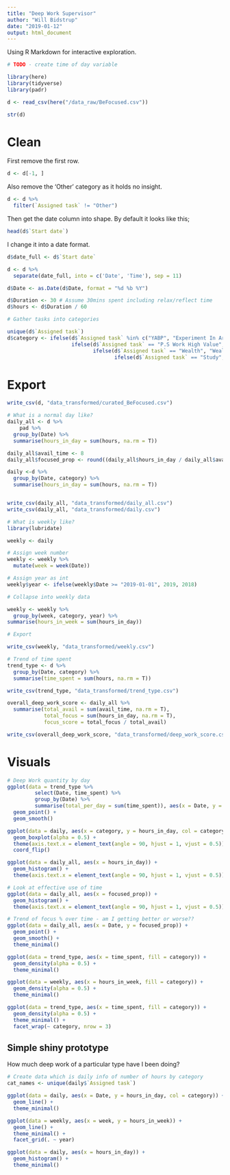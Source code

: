 ```yaml
---
title: "Deep Work Supervisor"
author: "Will Bidstrup"
date: "2019-01-12"
output: html_document
---
```


Using R Markdown for interactive exploration.  

```r
# TODO - create time of day variable 
```


```r
library(here)
library(tidyverse)
library(padr)
```

```r
d <- read_csv(here("/data_raw/BeFocused.csv"))
```

```r
str(d)
```

# Clean  

First remove the first row.  

```r
d <- d[-1, ]
```

Also remove the 'Other' category as it holds no insight.  

```r
d <- d %>%
  filter(`Assigned task` != "Other")
```

Then get the date column into shape. By default it looks like this;  

```r
head(d$`Start date`)
```

I change it into a date format.  

```r
d$date_full <- d$`Start date`

d <- d %>%
  separate(date_full, into = c('Date', 'Time'), sep = 11)

d$Date <- as.Date(d$Date, format = "%d %b %Y")

```

```r
d$Duration <- 30 # Assume 30mins spent including relax/reflect time
d$hours <- d$Duration / 60
```


```r
# Gather tasks into categories

unique(d$`Assigned task`)
d$category <- ifelse(d$`Assigned task` %in% c("YABP", "Experiment In Art", "Summoner Of Games", "Data Science Explorer", "YABP", "RPG Prep", "Correspondance"), "Craft", 
                     ifelse(d$`Assigned task` == "P.S Work High Value", "Work",
                            ifelse(d$`Assigned task` == "Wealth", "Wealth",
                                   ifelse(d$`Assigned task` == "Study", "Study", "Other"))))
```


# Export

```r
write_csv(d, "data_transformed/curated_BeFocused.csv")
```


```r
# What is a normal day like?
daily_all <- d %>%
    pad %>%
  group_by(Date) %>%
  summarise(hours_in_day = sum(hours, na.rm = T))

daily_all$avail_time <- 8
daily_all$focused_prop <- round((daily_all$hours_in_day / daily_all$avail_time), digits = 2)

daily <-d %>%
  group_by(Date, category) %>%
  summarise(hours_in_day = sum(hours, na.rm = T))


write_csv(daily_all, "data_transformed/daily_all.csv")
write_csv(daily_all, "data_transformed/daily.csv")

```



```r
# What is weekly like?
library(lubridate)

weekly <- daily

# Assign week number
weekly <- weekly %>%
  mutate(week = week(Date))

# Assign year as int
weekly$year <- ifelse(weekly$Date >= "2019-01-01", 2019, 2018)

# Collapse into weekly data

weekly <- weekly %>%
  group_by(week, category, year) %>%
summarise(hours_in_week = sum(hours_in_day))

# Export 

write_csv(weekly, "data_transformed/weekly.csv")
```


```r
# Trend of time spent
trend_type <- d %>%
  group_by(Date, category) %>%
  summarise(time_spent = sum(hours, na.rm = T))

write_csv(trend_type, "data_transformed/trend_type.csv")
```


```r
overall_deep_work_score <- daily_all %>%
  summarise(total_avail = sum(avail_time, na.rm = T),
            total_focus = sum(hours_in_day, na.rm = T),
            focus_score = total_focus / total_avail) 

write_csv(overall_deep_work_score, "data_transformed/deep_work_score.csv")
```


# Visuals


```r
# Deep Work quantity by day
ggplot(data = trend_type %>%
         select(Date, time_spent) %>%
         group_by(Date) %>%
         summarise(total_per_day = sum(time_spent)), aes(x = Date, y = total_per_day)) +
  geom_point() +
  geom_smooth()

```




```r
ggplot(data = daily, aes(x = category, y = hours_in_day, col = category)) +
  geom_boxplot(alpha = 0.5) +
  theme(axis.text.x = element_text(angle = 90, hjust = 1, vjust = 0.5)) +
  coord_flip()
```

```r
ggplot(data = daily_all, aes(x = hours_in_day)) +
  geom_histogram() +
  theme(axis.text.x = element_text(angle = 90, hjust = 1, vjust = 0.5)) 
```

```r
# Look at effective use of time
ggplot(data = daily_all, aes(x = focused_prop)) +
  geom_histogram() +
  theme(axis.text.x = element_text(angle = 90, hjust = 1, vjust = 0.5)) 

```

```r
# Trend of focus % over time - am I getting better or worse??
ggplot(data = daily_all, aes(x = Date, y = focused_prop)) +
  geom_point() +
  geom_smooth() +
  theme_minimal()

```

```r
ggplot(data = trend_type, aes(x = time_spent, fill = category)) +
  geom_density(alpha = 0.5) +
  theme_minimal()

```




```r
ggplot(data = weekly, aes(x = hours_in_week, fill = category)) +
  geom_density(alpha = 0.5) +
  theme_minimal()

```


```r
ggplot(data = trend_type, aes(x = time_spent, fill = category)) +
  geom_density(alpha = 0.5) +
  theme_minimal() +
  facet_wrap(~ category, nrow = 3)

```


## Simple shiny prototype

How much deep work of a particular type have I been doing?

```r
# Create data which is daily info of number of hours by category
cat_names <- unique(daily$`Assigned task`)

```


```r
ggplot(data = daily, aes(x = Date, y = hours_in_day, col = category)) +
  geom_line() +
  theme_minimal()
```


```r
ggplot(data = weekly, aes(x = week, y = hours_in_week)) +
  geom_line() +
  theme_minimal() +
  facet_grid(. ~ year)
```

```r
ggplot(data = daily, aes(x = hours_in_day)) +
  geom_histogram() +
  theme_minimal()
```

